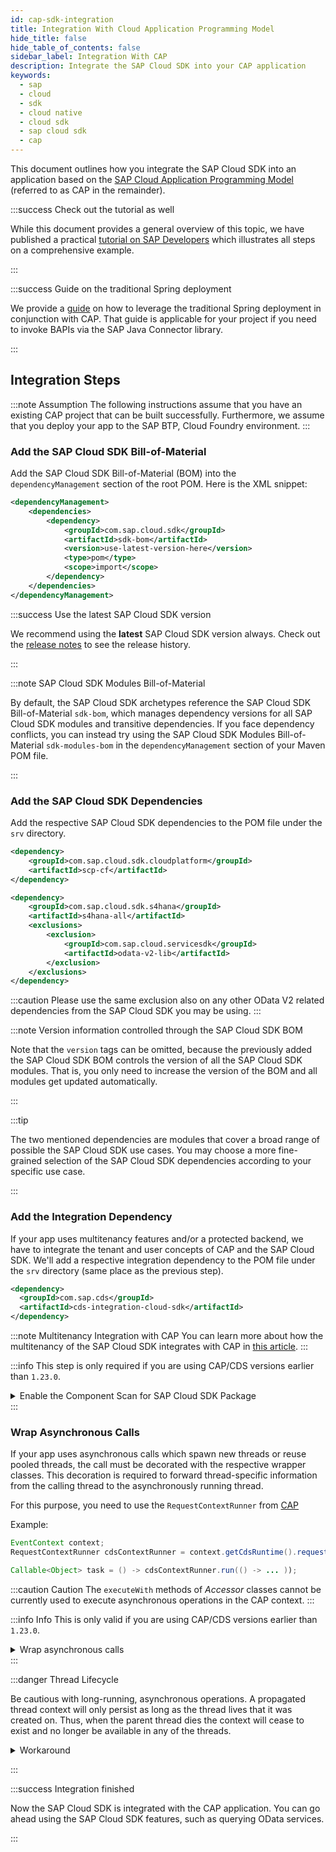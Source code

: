 ```yaml
---
id: cap-sdk-integration
title: Integration With Cloud Application Programming Model
hide_title: false
hide_table_of_contents: false
sidebar_label: Integration With CAP
description: Integrate the SAP Cloud SDK into your CAP application
keywords:
  - sap
  - cloud
  - sdk
  - cloud native
  - cloud sdk
  - sap cloud sdk
  - cap
---
```


This document outlines how you integrate the SAP Cloud SDK into an application based on the [SAP Cloud Application Programming Model](https://cap.cloud.sap/docs/) (referred to as CAP in the remainder).

:::success Check out the tutorial as well

While this document provides a general overview of this topic, we have published a practical [tutorial on SAP Developers](https://developers.sap.com/tutorials/cloudsdk-integrate-cap.html) which illustrates all steps on a comprehensive example.

:::

:::success Guide on the traditional Spring deployment

We provide a [guide](spring-boot-war-deployment) on how to leverage the traditional Spring deployment in conjunction with CAP.
That guide is applicable for your project if you need to invoke BAPIs via the SAP Java Connector library.

:::

## Integration Steps

:::note Assumption
The following instructions assume that you have an existing CAP project that can be built successfully.
Furthermore, we assume that you deploy your app to the SAP BTP, Cloud Foundry environment.
:::

### Add the SAP Cloud SDK Bill-of-Material

Add the SAP Cloud SDK Bill-of-Material (BOM) into the `dependencyManagement` section of the root POM.
Here is the XML snippet:

```xml
<dependencyManagement>
    <dependencies>
        <dependency>
            <groupId>com.sap.cloud.sdk</groupId>
            <artifactId>sdk-bom</artifactId>
            <version>use-latest-version-here</version>
            <type>pom</type>
            <scope>import</scope>
        </dependency>
    </dependencies>
</dependencyManagement>
```

:::success Use the latest SAP Cloud SDK version

We recommend using the **latest** SAP Cloud SDK version always.
Check out the [release notes](../release-notes-sap-cloud-sdk-for-java) to see the release history.

:::

:::note SAP Cloud SDK Modules Bill-of-Material

By default, the SAP Cloud SDK archetypes reference the SAP Cloud SDK Bill-of-Material `sdk-bom`, which manages dependency versions for all SAP Cloud SDK modules and transitive dependencies.
If you face dependency conflicts, you can instead try using the SAP Cloud SDK Modules Bill-of-Material `sdk-modules-bom` in the `dependencyManagement` section of your Maven POM file.

:::

### Add the SAP Cloud SDK Dependencies

Add the respective SAP Cloud SDK dependencies to the POM file under the `srv` directory.

```xml
<dependency>
    <groupId>com.sap.cloud.sdk.cloudplatform</groupId>
    <artifactId>scp-cf</artifactId>
</dependency>

<dependency>
    <groupId>com.sap.cloud.sdk.s4hana</groupId>
    <artifactId>s4hana-all</artifactId>
    <exclusions>
        <exclusion>
		    <groupId>com.sap.cloud.servicesdk</groupId>
		    <artifactId>odata-v2-lib</artifactId>
        </exclusion>
    </exclusions>
</dependency>
```

:::caution
Please use the same exclusion also on any other OData V2 related dependencies from the SAP Cloud SDK you may be using.
:::

:::note Version information controlled through the SAP Cloud SDK BOM

Note that the `version` tags can be omitted, because the previously added the SAP Cloud SDK BOM controls the version of all the SAP Cloud SDK modules.
That is, you only need to increase the version of the BOM and all modules get updated automatically.

:::

:::tip

The two mentioned dependencies are modules that cover a broad range of possible the SAP Cloud SDK use cases.
You may choose a more fine-grained selection of the SAP Cloud SDK dependencies according to your specific use case.

:::

### Add the Integration Dependency

If your app uses multitenancy features and/or a protected backend, we have to integrate the tenant and user concepts of CAP and the SAP Cloud SDK.
We'll add a respective integration dependency to the POM file under the `srv` directory (same place as the previous step).

```xml
<dependency>
  <groupId>com.sap.cds</groupId>
  <artifactId>cds-integration-cloud-sdk</artifactId>
</dependency>
```

:::note Multitenancy Integration with CAP
You can learn more about how the multitenancy of the SAP Cloud SDK integrates with CAP in [this article](../features/multi-tenancy/multi-tenancy-thread-context#how-is-a-thread-context-created).
:::


:::info
This step is only required if you are using CAP/CDS versions earlier than `1.23.0`.
<details>
<summary>Enable the Component Scan for SAP Cloud SDK Package</summary>

Let the Spring component scan crawl the SAP Cloud SDK package.
We'll annotate the Spring Boot application class which is annotated with `@SpringBootApplication` as follows.

```java
@ComponentScan({"com.sap.cloud.sdk", "com.mycompany.myapplication"})
@ServletComponentScan({"com.sap.cloud.sdk", "com.mycompany.myapplication"})
```

Make sure that you also add the package name of your application.
</details>
:::

### Wrap Asynchronous Calls

If your app uses asynchronous calls which spawn new threads or reuse pooled threads, the call must be decorated with the respective wrapper classes.
This decoration is required to forward thread-specific information from the calling thread to the asynchronously running thread.

For this purpose, you need to use the `RequestContextRunner` from [CAP](https://cap.cloud.sap/docs/java/provisioning-api#threading-requestcontext)

Example:

```java
EventContext context;
RequestContextRunner cdsContextRunner = context.getCdsRuntime().requestContext();

Callable<Object> task = () -> cdsContextRunner.run(() -> ... ));
```

:::caution Caution
The `executeWith` methods of _Accessor_ classes cannot be currently used to execute asynchronous operations in the CAP context.
:::

:::info Info
This is only valid if you are using CAP/CDS versions earlier than `1.23.0`.
<details>
<summary>Wrap asynchronous calls </summary>

You need to additionally wrap your calls using the `ThreadContextExecutor` from the SAP Cloud SDK (refer to the [ThreadContext documentation](https://sap.github.io/cloud-sdk/docs/java/features/multi-tenancy/multi-tenancy-thread-context/#what-is-a-thread-context)) in conjunction with the `RequestContextRunner` from [CAP](https://cap.cloud.sap/docs/java/provisioning-api#threading-requestcontext).

So, the code snippet from above would look like:

```java
EventContext context;
ThreadContextExecutor threadContextExecutor = new ThreadContextExecutor();
RequestContextRunner cdsContextRunner = context.getCdsRuntime().requestContext();

Callable<Object> task = () -> cdsContextRunner.run(context ->
                                        threadContextExecutor.execute(() -> ... ));
```
</details>
:::

:::danger Thread Lifecycle

Be cautious with long-running, asynchronous operations.
A propagated thread context will only persist as long as the thread lives that it was created on.
Thus, when the parent thread dies the context will cease to exist and no longer be available in any of the threads.

<details>
<summary> Workaround </summary>
You can work around this limitation with the following approach:

```java
EventContext context;
RequestHeaderContainer requestHeaders = RequestHeaderAccessor.tryGetHeaderContainer().getOrElse(RequestHeaderContainer.EMPTY);
ThreadContextExecutor executor = new ThreadContextExecutor().withThreadContext(new DefaultThreadContext())
        .withListeners(new RequestHeaderThreadContextListener(requestHeaders));

RequestContextRunner cdsContextRunner = context.getCdsRuntime().requestContext();

Callable<Object> task = () -> cdsContextRunner.run(context ->
                                        threadContextExecutor.execute(() -> operation()));
```

</details>

:::

:::success Integration finished

Now the SAP Cloud SDK is integrated with the CAP application.
You can go ahead using the SAP Cloud SDK features, such as querying OData services.

:::
